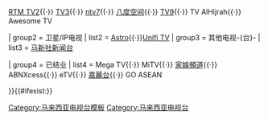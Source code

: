 {{Navbox
| name  = 马来西亚电视台
| title  = {{flagicon|MYS}} [[:Category:马来西亚电视台|马来西亚电视台]]
|image=[[File:Flag of Malaysia.svg|50px]]<br/>[[File:Crystal128-tv.svg|50px]]
| group1 = 無線電視
| list1  = RTM [[TV1]]{{·}} [[TV2 (馬來西亞)|RTM TV2]]{{·}} [[TV3 (马来西亚)|TV3]]{{·}} [[ntv7]]{{·}} [[八度空间 (电视台)|八度空间]]{{·}} [[TV9 (马来西亚)|TV9]]{{·}} TV AlHijrah{{·}} Awesome TV

| group2 = 卫星/IP电视
| list2  = [[Astro集團|Astro]]{{·}}[[Unifi TV]]
| group3 = 其他电视-{台}-
| list3  = [[马新社新闻台]]

| group4 = 已结业
| list4  = Mega TV{{·}} MiTV{{·}} [[家娛頻道]]{{·}} ABNXcess{{·}} eTV{{·}} [[嘉麗台]]{{·}} GO ASEAN

}}{{#ifexist:}}<noinclude>
[[Category:马来西亚电视台模板]]
[[Category:马来西亚电视台]]
</noinclude>